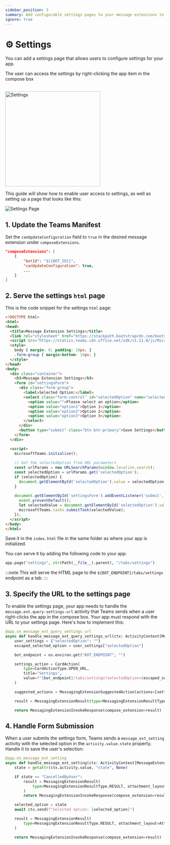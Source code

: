 ```yaml
---
sidebar_position: 3
summary: Add configurable settings pages to your message extensions to allow users to customize app behavior.
ignore: true
---
```



# ⚙️ Settings

You can add a settings page that allows users to configure settings for your app.

The user can access the settings by right-clicking the app item in the compose box

<br/>   
<img src={SettingsImgUrl} height="300px" alt="Settings" />

This guide will show how to enable user access to settings, as well as setting up a page that looks like this:

![Settings Page](/screenshots/settings-page.png)

## 1. Update the Teams Manifest

Set the `canUpdateConfiguration` field to `true` in the desired message extension under `composeExtensions`.

```json
"composeExtensions": [
    {
        "botId": "${{BOT_ID}}",
        "canUpdateConfiguration": true,
        ...
    }
]
```

## 2. Serve the settings `html` page

This is the code snippet for the settings `html` page:

```html
<!DOCTYPE html>
<html>
<head>
  <title>Message Extension Settings</title>
  <link rel="stylesheet" href="https://stackpath.bootstrapcdn.com/bootstrap/4.5.0/css/bootstrap.min.css">
  <script src="https://statics.teams.cdn.office.net/sdk/v1.11.0/js/MicrosoftTeams.min.js"></script>
  <style>
    body { margin: 0; padding: 10px; }
    .form-group { margin-bottom: 10px; }
  </style>
</head>
<body>
  <div class="container">
    <h3>Message Extension Settings</h3>
    <form id="settingsForm">
      <div class="form-group">
        <label>Selected Option:</label>
        <select class="form-control" id="selectedOption" name="selectedOption">
          <option value="">Please select an option</option>
          <option value="option1">Option 1</option>
          <option value="option2">Option 2</option>
          <option value="option3">Option 3</option>
        </select>
      </div>
      <button type="submit" class="btn btn-primary">Save Settings</button>
    </form>
  </div>

  <script>
    microsoftTeams.initialize();
    
    // Get the selectedOption from URL parameters
    const urlParams = new URLSearchParams(window.location.search);
    const selectedOption = urlParams.get('selectedOption');
    if (selectedOption) {
      document.getElementById('selectedOption').value = selectedOption;
    }
    
    document.getElementById('settingsForm').addEventListener('submit', function(event) {
      event.preventDefault();
      let selectedValue = document.getElementById('selectedOption').value;
      microsoftTeams.tasks.submitTask(selectedValue);
    });
  </script>
</body>
</html>
```

Save it in the `index.html` file in the same folder as where your app is initialized.

You can serve it by adding the following code to your app:

```python
app.page("settings", str(Path(__file__).parent), "/tabs/settings")
```

:::note
This will serve the HTML page to the `${BOT_ENDPOINT}/tabs/settings` endpoint as a tab. 
:::

## 3. Specify the URL to the settings page

To enable the settings page, your app needs to handle the `message.ext.query-settings-url` activity that Teams sends when a user right-clicks the app in the compose box. Your app must respond with the URL to your settings page. Here's how to implement this:

```python
@app.on_message_ext_query_settings_url
async def handle_message_ext_query_settings_url(ctx: ActivityContext[MessageExtensionQuerySettingUrlInvokeActivity]):
    user_settings = {"selectedOption": ""}
    escaped_selected_option = user_settings["selectedOption"]

    bot_endpoint = os.environ.get("BOT_ENDPOINT", "")

    settings_action = CardAction(
        type=CardActionType.OPEN_URL,
        title="Settings",
        value=f"{bot_endpoint}/tabs/settings?selectedOption={escaped_selected_option}",
    )

    suggested_actions = MessagingExtensionSuggestedAction(actions=[settings_action])

    result = MessagingExtensionResult(type=MessagingExtensionResultType.CONFIG, suggested_actions=suggested_actions)

    return MessagingExtensionInvokeResponse(compose_extension=result)
```

## 4. Handle Form Submission

When a user submits the settings form, Teams sends a `message_ext_setting` activity with the selected option in the `activity.value.state` property. Handle it to save the user's selection:

```python
@app.on_message_ext_setting
async def handle_message_ext_setting(ctx: ActivityContext[MessageExtensionSettingInvokeActivity]):
    state = getattr(ctx.activity.value, "state", None)

    if state == "CancelledByUser":
        result = MessagingExtensionResult(
            type=MessagingExtensionResultType.RESULT, attachment_layout=AttachmentLayout.LIST, attachments=[]
        )
        return MessagingExtensionInvokeResponse(compose_extension=result)

    selected_option = state
    await ctx.send(f"Selected option: {selected_option}")

    result = MessagingExtensionResult(
        type=MessagingExtensionResultType.RESULT, attachment_layout=AttachmentLayout.LIST, attachments=[]
    )

    return MessagingExtensionInvokeResponse(compose_extension=result)
```
